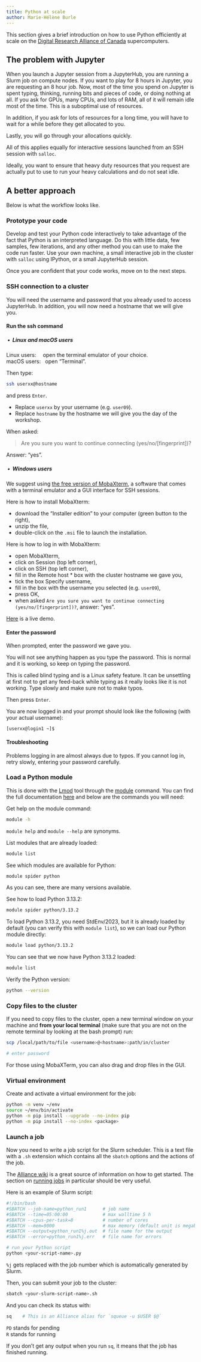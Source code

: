```yaml
---
title: Python at scale
author: Marie-Hélène Burle
---
```


:::{.def}

This section gives a brief introduction on how to use Python efficiently at scale on the [Digital Research Alliance of Canada](https://alliancecan.ca/en) supercomputers.

:::

## The problem with Jupyter

When you launch a Jupyter session from a JupyterHub, you are running a Slurm job on compute nodes. If you want to play for 8 hours in Jupyter, you are requesting an 8 hour job. Now, most of the time you spend on Jupyter is spent typing, thinking, running bits and pieces of code, or doing nothing at all. If you ask for GPUs, many CPUs, and lots of RAM, all of it will remain idle most of the time. This is a suboptimal use of resources.

In addition, if you ask for lots of resources for a long time, you will have to wait for a while before they get allocated to you.

Lastly, you will go through your allocations quickly.

All of this applies equally for interactive sessions launched from an SSH session with `salloc`.

Ideally, you want to ensure that heavy duty resources that you request are actually put to use to run your heavy calculations and do not seat idle.

## A better approach

Below is what the workflow looks like.

### Prototype your code

Develop and test your Python code interactively to take advantage of the fact that Python is an interpreted language. Do this with little data, few samples, few iterations, and any other method you can use to make the code run faster. Use your own machine, a small interactive job in the cluster with `salloc` using IPython, or a small JupyterHub session.

Once you are confident that your code works, move on to the next steps.

### SSH connection to a cluster

You will need the username and password that you already used to access JupyterHub. In addition, you will now need a hostname that we will give you.

#### Run the ssh command

##### &nbsp;•&nbsp; Linux and macOS users

Linux users: &ensp;&ensp;open the terminal emulator of your choice.\
macOS users: &nbsp;&nbsp;open "Terminal".

Then type:

```.bash
ssh userxx@hostname
```

and press `Enter`.

:::{.notenoit}

- Replace `userxx` by your username (e.g. `user09`).
- Replace `hostname` by the hostname we will give you the day of the workshop.

:::

When asked:

> Are you sure you want to continue connecting (yes/no/[fingerprint])?

Answer: "yes".

##### &nbsp;•&nbsp; Windows users

We suggest using [the free version of MobaXterm](https://mobaxterm.mobatek.net/download-home-edition.html), a software that comes with a terminal emulator and a GUI interface for SSH sessions.

Here is how to install MobaXterm:

- download the "Installer edition" to your computer (green button to the right),
- unzip the file,
- double-click on the `.msi` file to launch the installation.

Here is how to log in with MobaXterm:

- open MobaXterm,
- click on [Session]{.codelike} (top left corner),
- click on [SSH]{.codelike} (top left corner),
- fill in the [Remote host *]{.codelike} box with the cluster hostname we gave you,
- tick the box [Specify username]{.codelike},
- fill in the box with the username you selected (e.g. `user09`),
- press [OK]{.codelike},
- when asked `Are you sure you want to continue connecting (yes/no/[fingerprint])?`, answer: "yes".

:::{.notenoit}

[Here](https://mobaxterm.mobatek.net/demo.html) is a live demo.

:::

#### Enter the password

When prompted, enter the password we gave you.

[You will not see anything happen as you type the password. This is normal and it is working, so keep on typing the password.]{.emph}

:::{.notenoit}

This is called blind typing and is a Linux safety feature. It can be unsettling at first not to get any feed-back while typing as it really looks like it is not working. Type slowly and make sure not to make typos.

:::

Then press `Enter`.

You are now logged in and your prompt should look like the following (with your actual username):

```
[userxx@login1 ~]$
```

#### Troubleshooting

Problems logging in are almost always due to typos. If you cannot log in, retry slowly, entering your password carefully.

### Load a Python module

This is done with the [Lmod](https://github.com/TACC/Lmod) tool through the [module](https://docs.computecanada.ca/wiki/Utiliser_des_modules/en) command. You can find the full documentation [here](https://lmod.readthedocs.io/en/latest/010_user.html) and below are the commands you will need:

Get help on the module command:

```.bash
module -h
```

:::{.notenoit}

`module help` and `module --help` are synonyms.

:::

List modules that are already loaded:

```.bash
module list
```

See which modules are available for Python:

```.bash
module spider python
```

:::{.notenoit}

As you can see, there are many versions available.

:::

See how to load Python 3.13.2:

```.bash
module spider python/3.13.2
```

To load Python 3.13.2, you need StdEnv/2023, but it is already loaded by default (you can verify this with `module list`), so we can load our Python module directly:

```.bash
module load python/3.13.2
```

You can see that we now have Python 3.13.2 loaded:

```.bash
module list
```

Verify the Python version:

```.bash
python --version
```

### Copy files to the cluster

If you need to copy files to the cluster, open a new terminal window on your machine and **from your local terminal** (make sure that you are not on the remote terminal by looking at the bash prompt) run:

```.bash
scp /local/path/to/file <username>@<hostname>:path/in/cluster

# enter password
```

For those using MobaXTerm, you can also drag and drop files in the GUI.

### Virtual environment

Create and activate a virtual environment for the job:

```.bash
python -m venv ~/env
source ~/env/bin/activate
python -m pip install --upgrade --no-index pip
python -m pip install --no-index <package>
```

### Launch a job

Now you need to write a job script for the Slurm scheduler. This is a text file with a `.sh` extension which contains all the `sbatch` options and the actions of the job.

The [Alliance wiki](https://docs.alliancecan.ca/wiki/Technical_documentation) is a great source of information on how to get started. The section on [running jobs](https://docs.alliancecan.ca/wiki/Running_jobs) in particular should be very useful.

:::{.example}

Here is an example of Slurm script:

:::

```.bash
#!/bin/bash
#SBATCH --job-name=python_run1		# job name
#SBATCH --time=05:00:00				# max walltime 5 h
#SBATCH --cpus-per-task=8           # number of cores
#SBATCH --mem=9000					# max memory (default unit is megabytes)
#SBATCH --output=python_run1%j.out	# file name for the output
#SBATCH --error=python_run1%j.err	# file name for errors

# run your Python script 
python <your-script-name>.py
```

:::{.notenoit}

`%j` gets replaced with the job number which is automatically generated by Slurm.

:::

Then, you can submit your job to the cluster:

```.bash
sbatch <your-slurm-script-name>.sh
```

And you can check its status with:

```.bash
sq	  # This is an Alliance alias for `squeue -u $USER $@`
```

:::{.notenoit}

`PD` stands for pending \
`R` stands for running

:::

If you don't get any output when you run `sq`, it means that the job has finished running.
